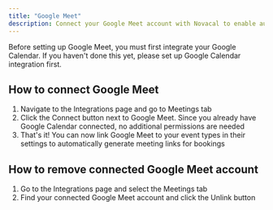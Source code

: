 ```yaml
---
title: "Google Meet"
description: Connect your Google Meet account with Novacal to enable automatic video conference link generation for specific event types. Once linked, Google Meet links will be included in calendar invites whenever someone books a meeting for that event type.
---
```


<Warning>
  Before setting up Google Meet, you must first integrate your Google Calendar.
  If you haven't done this yet, please set up Google Calendar integration first.
</Warning>

## How to connect Google Meet

1. Navigate to the Integrations page and go to Meetings tab
2. Click the Connect button next to Google Meet. Since you already have Google Calendar connected, no additional permissions are needed
3. That's it! You can now link Google Meet to your event types in their settings to automatically generate meeting links for bookings

## How to remove connected Google Meet account

1. Go to the Integrations page and select the Meetings tab
2. Find your connected Google Meet account and click the Unlink button
